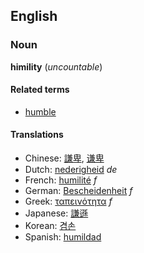 ==English==
===Noun===
'''himility''' (''uncountable'')

====Related terms====
*[[humble]]

====Translations====
*Chinese: [[謙卑]], [[谦卑]]
*Dutch: [[nederigheid]] ''de''
*French: [[humilité]] ''f''
*German: [[Bescheidenheit]] ''f''
*Greek: [[ταπεινότητα]] ''f''
*Japanese: [[謙遜]]
*Korean: [[겸손]]
*Spanish: [[humildad]]